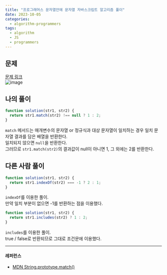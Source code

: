 ```yaml
---
title: "프로그래머스 문자열안에 문자열 자바스크립트 알고리즘 풀이"
date: 2023-10-05
categories:
  - algorithm-programmers
tags:
  - algorithm
  - JS
  - programmers
---
```


## 문제

[문제 링크](https://school.programmers.co.kr/learn/courses/30/lessons/120908)  
![image](https://github.com/makepin2r/TIL/assets/39889583/f3f96cb3-443d-4b17-9426-057055cad992)

## 나의 풀이

```javascript
function solution(str1, str2) {
  return str1.match(str2) !== null ? 1 : 2;
}
```

`match` 메서드는 매개변수의 문자열 or 정규식과 대상 문자열이 일치하는 경우 일치 문자열 결과를 담은 배열을 반환한다.  
일치되지 않으면 `null`을 반환한다.  
그러므로 `str1.match(str2)`의 결과값이 null이 아니면 1, 그 외에는 2를 반환한다.

## 다른 사람 풀이

```javascript
function solution(str1, str2) {
  return str1.indexOf(str2) === -1 ? 2 : 1;
}
```

`indexOf`를 이용한 풀이.  
만약 일치 부분이 없으면 -1를 반환하는 점을 이용했다.

```javascript
function solution(str1, str2) {
  return str1.includes(str2) ? 1 : 2;
}
```

`includes`를 이용한 풀이.  
true / false로 반환되므로 그대로 조건문에 이용했다.

---

#### 레퍼런스

- [MDN String.prototype.match()](https://developer.mozilla.org/ko/docs/Web/JavaScript/Reference/Global_Objects/String/match)

